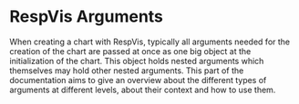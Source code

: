 
<Meta title='RespVis Arguments/RespVis Arguments' name='RespVis Arguments' />

# RespVis Arguments

When creating a chart with RespVis, typically all arguments needed for the creation
of the chart are passed at once as one big object at the initialization of the chart.
This object holds nested arguments which themselves may hold other nested arguments.
This part of the documentation aims to give an overview about the different types of
arguments at different levels, about their context and how to use them.
